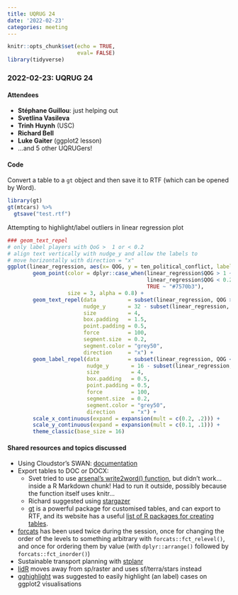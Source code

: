 ```yaml
---
title: UQRUG 24
date: '2022-02-23'
categories: meeting
---
```


```r
knitr::opts_chunk$set(echo = TRUE,
                      eval= FALSE)
library(tidyverse)

```

### 2022-02-23: UQRUG 24

#### Attendees

* **Stéphane Guillou**: just helping out
* **Svetlina Vasileva**
* **Trinh Huynh** (USC)
* **Richard Bell**
* **Luke Gaiter** (ggplot2 lesson)
* ...and 5 other UQRUGers!


#### Code

Convert a table to a `gt` object and then save it to RTF (which can be opened by Word).


```r
library(gt)
gt(mtcars) %>% 
  gtsave("test.rtf")
```

Attempting to highlight/label outliers in linear regression plot

```r
### geom_text_repel
# only label players with QoG >  1 or < 0.2
# align text vertically with nudge_y and allow the labels to 
# move horizontally with direction = "x"
ggplot(linear_regression, aes(x= QOG, y = ten_political_conflict, label = district)) + 
        geom_point(color = dplyr::case_when(linear_regression$QOG > 1 ~ "#1b9e77", 
                                            linear_regression$QOG < 0.2 ~ "#d95f02",
                                            TRUE ~ "#7570b3"), 
                   size = 3, alpha = 0.8) +
        geom_text_repel(data          = subset(linear_regression, QOG > 1),
                        nudge_y       = 32 - subset(linear_regression, QOG > 1)$QOG,
                        size          = 4,
                        box.padding   = 1.5,
                        point.padding = 0.5,
                        force         = 100,
                        segment.size  = 0.2,
                        segment.color = "grey50",
                        direction     = "x") +
        geom_label_repel(data         = subset(linear_regression, QOG < 0.2),
                         nudge_y       = 16 - subset(linear_regression, QOG < 0.2)$QOG,
                         size          = 4,
                         box.padding   = 0.5,
                         point.padding = 0.5,
                         force         = 100,
                         segment.size  = 0.2,
                         segment.color = "grey50",
                         direction     = "x") +
        scale_x_continuous(expand = expansion(mult = c(0.2, .2))) +
        scale_y_continuous(expand = expansion(mult = c(0.1, .1))) +
        theme_classic(base_size = 16)
```

#### Shared resources and topics discussed

* Using Cloudstor's SWAN: [documentation](https://support.aarnet.edu.au/hc/en-us/articles/360000575395-What-is-CloudStor-SWAN-)
* Export tables to DOC or DOCX:
    * Svet tried to use [arsenal's write2word() function](https://mayoverse.github.io/arsenal/reference/write2specific.html), but didn't work... inside a R Markdown chunk! Had to run it outside, possibly because the function itself uses knitr...
    * Richard suggested using [stargazer](https://cran.r-project.org/web/packages/stargazer/index.html)
    * [gt](https://gt.rstudio.com) is a powerful package for customised tables, and can export to RTF, and its website has a useful [list of R packages for creating tables](https://gt.rstudio.com/#how-gt-fits-in-with-other-packages-that-generate-display-tables).
* [forcats](https://forcats.tidyverse.org/index.html) has been used twice during the session, once for changing the order of the levels to something arbitrary with `forcats::fct_relevel()`, and once for ordering them by value (with `dplyr::arrange()` followed by `forcats::fct_inorder()`)
* Sustainable transport planning with [stplanr](https://docs.ropensci.org/stplanr/)
* [lidR](https://cran.r-project.org/web/packages/lidR/news/news.html) moves away from sp/raster and uses sf/terra/stars instead
* [gghighlight](https://cran.r-project.org/web/packages/gghighlight/vignettes/gghighlight.html) was suggested to easily highlight (an label) cases on ggplot2 visualisations


